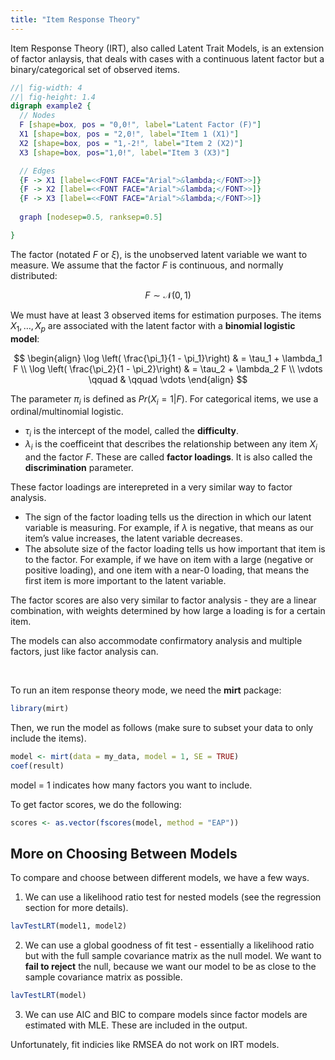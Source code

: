 ```yaml
---
title: "Item Response Theory"
---
```


Item Response Theory (IRT), also called Latent Trait Models, is an extension of factor anlaysis, that deals with cases with a continuous latent factor but a binary/categorical set of observed items.

::: center-graph
```dot
//| fig-width: 4
//| fig-height: 1.4
digraph example2 {
  // Nodes
  F [shape=box, pos = "0,0!", label="Latent Factor (F)"]
  X1 [shape=box, pos = "2,0!", label="Item 1 (X1)"]
  X2 [shape=box, pos = "1,-2!", label="Item 2 (X2)"]
  X3 [shape=box, pos="1,0!", label="Item 3 (X3)"]

  // Edges
  {F -> X1 [label=<<FONT FACE="Arial">&lambda;</FONT>>]}
  {F -> X2 [label=<<FONT FACE="Arial">&lambda;</FONT>>]}
  {F -> X3 [label=<<FONT FACE="Arial">&lambda;</FONT>>]}
  
  graph [nodesep=0.5, ranksep=0.5]

}
```
:::

The factor (notated $F$ or $\xi$), is the unobserved latent variable we want to measure. We assume that the factor $F$ is continuous, and normally distributed:

$$
F \sim \mathcal N(0, 1)
$$

We must have at least 3 observed items for estimation purposes. The items $X_1, \dots, X_p$ are associated with the latent factor with a **binomial logistic model**:

$$
\begin{align}
\log \left( \frac{\pi_1}{1 - \pi_1}\right) & = \tau_1 + \lambda_1 F \\
\log \left( \frac{\pi_2}{1 - \pi_2}\right) & = \tau_2 + \lambda_2 F \\
\vdots \qquad & \qquad \vdots
\end{align}
$$

::: small
The parameter $\pi_i$ is defined as $Pr(X_i = 1 | F)$. For categorical items, we use a ordinal/multinomial logistic.
:::

-   $\tau_i$ is the intercept of the model, called the **difficulty**.
-   $\lambda_i$ is the coefficeint that describes the relationship between any item $X_i$ and the factor $F$. These are called **factor loadings**. It is also called the **discrimination** parameter.

These factor loadings are interepreted in a very similar way to factor analysis.

-   The sign of the factor loading tells us the direction in which our latent variable is measuring. For example, if $\lambda$ is negative, that means as our item's value increases, the latent variable decreases.
-   The absolute size of the factor loading tells us how important that item is to the factor. For example, if we have on item with a large (negative or positive loading), and one item with a near-0 loading, that means the first item is more important to the latent variable.

The factor scores are also very similar to factor analysis - they are a linear combination, with weights determined by how large a loading is for a certain item.

The models can also accommodate confirmatory analysis and multiple factors, just like factor analysis can.

<br />

To run an item response theory mode, we need the **mirt** package:

```r
library(mirt)
```

Then, we run the model as follows (make sure to subset your data to only include the items).

```r
model <- mirt(data = my_data, model = 1, SE = TRUE)
coef(result)
```

::: small
model = 1 indicates how many factors you want to include.
:::

To get factor scores, we do the following:

```r
scores <- as.vector(fscores(model, method = "EAP"))
```

::: {.callout-note collapse="true" appearance="simple"}
## More on Choosing Between Models

To compare and choose between different models, we have a few ways.

1.  We can use a likelihood ratio test for nested models (see the regression section for more details).

```r
lavTestLRT(model1, model2)
```

2.  We can use a global goodness of fit test - essentially a likelihood ratio but with the full sample covariance matrix as the null model. We want to **fail to reject** the null, because we want our model to be as close to the sample covariance matrix as possible.

```r
lavTestLRT(model)
```

3.  We can use AIC and BIC to compare models since factor models are estimated with MLE. These are included in the output.

Unfortunately, fit indicies like RMSEA do not work on IRT models.
:::
